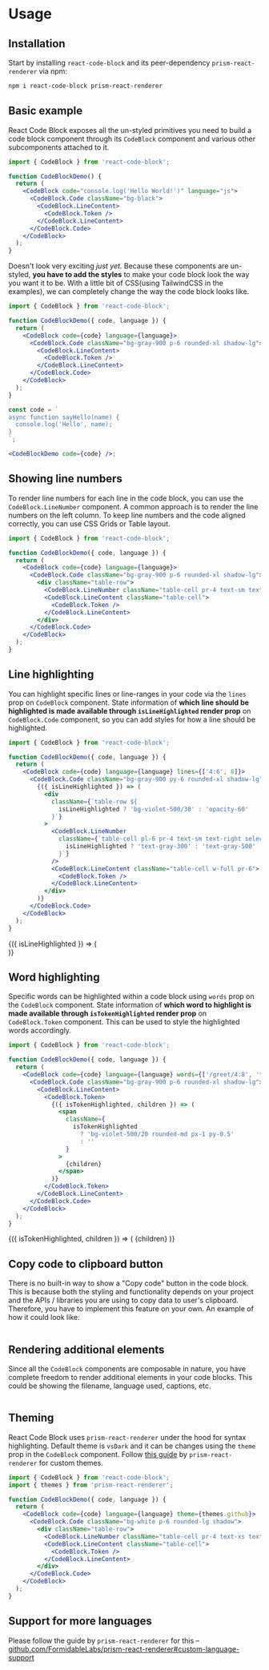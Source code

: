 
# Usage

## Installation

Start by installing `react-code-block` and its peer-dependency `prism-react-renderer` via npm:

```bash hideLineNumbers
npm i react-code-block prism-react-renderer
```

## Basic example

React Code Block exposes all the un-styled primitives you need to build a code block component through its `CodeBlock` component and various other subcomponents attached to it.

```jsx
import { CodeBlock } from 'react-code-block';

function CodeBlockDemo() {
  return (
    <CodeBlock code="console.log('Hello World!')" language="js">
      <CodeBlock.Code className="bg-black">
        <CodeBlock.LineContent>
          <CodeBlock.Token />
        </CodeBlock.LineContent>
      </CodeBlock.Code>
    </CodeBlock>
  );
}
```

<Preview>
  <CodeBlock code="console.log('Hello World!')" language="js">
    <CodeBlock.Code className="bg-black">
      <CodeBlock.LineContent>
        <CodeBlock.Token />
      </CodeBlock.LineContent>
    </CodeBlock.Code>
  </CodeBlock>
</Preview>

Doesn't look very exciting _just yet_. Because these components are un-styled, **you have to add the styles** to make your code block look the way you want it to be. With a little bit
of CSS(using TailwindCSS in the examples), we can completely change the way the code block looks like.

```jsx
import { CodeBlock } from 'react-code-block';

function CodeBlockDemo({ code, language }) {
  return (
    <CodeBlock code={code} language={language}>
      <CodeBlock.Code className="bg-gray-900 p-6 rounded-xl shadow-lg">
        <CodeBlock.LineContent>
          <CodeBlock.Token />
        </CodeBlock.LineContent>
      </CodeBlock.Code>
    </CodeBlock>
  );
}

const code = `
async function sayHello(name) {
  console.log('Hello', name);
}
`;

<CodeBlockDemo code={code} />;
```

<Preview>
  <CodeBlock
    code={`
async function sayHello(name) {
  console.log('Hello', name);
}
    `}
    language="js"
  >
    <CodeBlock.Code className="bg-gray-900 !p-6 rounded-xl shadow-lg">
      <CodeBlock.LineContent>
        <CodeBlock.Token />
      </CodeBlock.LineContent>
    </CodeBlock.Code>
  </CodeBlock>
</Preview>

## Showing line numbers

To render line numbers for each line in the code block, you can use the `CodeBlock.LineNumber` component. A common approach is to render the line numbers on the left column.
To keep line numbers and the code aligned correctly, you can use CSS Grids or Table layout.

```jsx lines={[8]} words={["table-cell", "table-row"]}
import { CodeBlock } from 'react-code-block';

function CodeBlockDemo({ code, language }) {
  return (
    <CodeBlock code={code} language={language}>
      <CodeBlock.Code className="bg-gray-900 p-6 rounded-xl shadow-lg">
        <div className="table-row">
          <CodeBlock.LineNumber className="table-cell pr-4 text-sm text-gray-500 text-right select-none" />
          <CodeBlock.LineContent className="table-cell">
            <CodeBlock.Token />
          </CodeBlock.LineContent>
        </div>
      </CodeBlock.Code>
    </CodeBlock>
  );
}
```

<Preview>
  <CodeBlock code={js} language="js">
    <CodeBlock.Code className="bg-gray-900 !p-6 rounded-xl shadow-lg">
      <div className="table-row">
        <CodeBlock.LineNumber className="table-cell pr-4 text-sm text-gray-500 text-right select-none" />
        <CodeBlock.LineContent className="table-cell">
          <CodeBlock.Token />
        </CodeBlock.LineContent>
      </div>
    </CodeBlock.Code>
  </CodeBlock>
</Preview>

## Line highlighting

You can highlight specific lines or line-ranges in your code via the `lines` prop on `CodeBlock` component. State information of **which line should be highlighted is
made available through `isLineHighlighted` render prop** on `CodeBlock.Code` component, so you can add styles for how a line should be highlighted.

```jsx words={["lines", "isLineHighlighted"]}
import { CodeBlock } from 'react-code-block';

function CodeBlockDemo({ code, language }) {
  return (
    <CodeBlock code={code} language={language} lines={['4:6', 8]}>
      <CodeBlock.Code className="bg-gray-900 py-6 rounded-xl shadow-lg">
        {({ isLineHighlighted }) => (
          <div
            className={`table-row ${
              isLineHighlighted ? 'bg-violet-500/30' : 'opacity-60'
            }`}
          >
            <CodeBlock.LineNumber
              className={`table-cell pl-6 pr-4 text-sm text-right select-none ${
                isLineHighlighted ? 'text-gray-300' : 'text-gray-500'
              }`}
            />
            <CodeBlock.LineContent className="table-cell w-full pr-6">
              <CodeBlock.Token />
            </CodeBlock.LineContent>
          </div>
        )}
      </CodeBlock.Code>
    </CodeBlock>
  );
}
```

<Preview>
  <CodeBlock code={js} lines={['4:6', 8]} language="js">
    <CodeBlock.Code className="bg-gray-900 py-6 !px-0 rounded-xl shadow-lg">
      {({ isLineHighlighted }) => (
        <div
          className={`table-row ${
            isLineHighlighted ? 'bg-violet-500/30' : 'opacity-60'
          }`}
        >
          <CodeBlock.LineNumber
            className={`table-cell pl-6 pr-4 text-sm text-right select-none ${
              isLineHighlighted ? 'text-gray-300' : 'text-gray-500'
            }`}
          />
          <CodeBlock.LineContent className="table-cell w-full pr-6">
            <CodeBlock.Token />
          </CodeBlock.LineContent>
        </div>
      )}
    </CodeBlock.Code>
  </CodeBlock>
</Preview>

## Word highlighting

Specific words can be highlighted within a code block using `words` prop on the `CodeBlock` component. State information of **which word to highlight is made available
through `isTokenHighlighted` render prop** on `CodeBlock.Token` component. This can be used to style the highlighted words accordingly.

```jsx words={["words", "isTokenHighlighted"]}
import { CodeBlock } from 'react-code-block';

function CodeBlockDemo({ code, language }) {
  return (
    <CodeBlock code={code} language={language} words={['/greet/4:8', 'target']}}>
      <CodeBlock.Code className="bg-gray-900 p-6 rounded-xl shadow-lg">
        <CodeBlock.LineContent>
          <CodeBlock.Token>
            {({ isTokenHighlighted, children }) => (
              <span
                className={
                  isTokenHighlighted
                    ? 'bg-violet-500/20 rounded-md px-1 py-0.5'
                    : ''
                }
              >
                {children}
              </span>
            )}
          </CodeBlock.Token>
        </CodeBlock.LineContent>
      </CodeBlock.Code>
    </CodeBlock>
  );
}
```

<Preview>
  <CodeBlock code={js} words={['/greet/4:8', 'target']} language="js">
    <CodeBlock.Code className="bg-gray-900 !p-6 rounded-xl shadow-lg">
      <CodeBlock.LineContent>
        <CodeBlock.Token>
          {({ isTokenHighlighted, children }) => (
            <span
              className={
                isTokenHighlighted ? 'bg-violet-500/30 rounded-md p-1' : ''
              }
            >
              {children}
            </span>
          )}
        </CodeBlock.Token>
      </CodeBlock.LineContent>
    </CodeBlock.Code>
  </CodeBlock>
</Preview>

## Copy code to clipboard button

There is no built-in way to show a "Copy code" button in the code block. This is because both the styling and functionality depends on your project and the APIs / libraries
you are using to copy data to user's clipboard. Therefore, you have to implement this feature on your own. An example of how it could look like:

```jsx words={['copyCode', 'useCopyToClipboard', 'copyToClipboard']} lines={['24:29']} file=../examples/CopyCodeToClipboard.tsx

```


<Preview>
  <CopyCodeToClipboard code={js} language="js" />
</Preview>

## Rendering additional elements

Since all the `CodeBlock` components are composable in nature, you have complete freedom to render additional elements in your code blocks. This could be showing the
filename, language used, captions, etc.

```jsx lines={["7:8", "17:24", "33:36"]} file=../examples/RenderAdditionalElements.tsx

```


<Preview>
  <RenderAdditionalElements code={js} language="js" filename="hello.js" />
</Preview>

## Theming

React Code Block uses `prism-react-renderer` under the hood for syntax highlighting. Default theme is `vsDark` and it can be changes using the `theme` prop in the
`CodeBlock` component. Follow [this guide](https://github.com/FormidableLabs/prism-react-renderer#theming) by `prism-react-renderer` for custom themes.

```jsx lines={[2,6]}
import { CodeBlock } from 'react-code-block';
import { themes } from 'prism-react-renderer';

function CodeBlockDemo({ code, language }) {
  return (
    <CodeBlock code={code} language={language} theme={themes.github}>
      <CodeBlock.Code className="bg-white p-6 rounded-lg shadow">
        <div className="table-row">
          <CodeBlock.LineNumber className="table-cell pr-4 text-xs text-gray-400 text-right select-none" />
          <CodeBlock.LineContent className="table-cell">
            <CodeBlock.Token />
          </CodeBlock.LineContent>
        </div>
      </CodeBlock.Code>
    </CodeBlock>
  );
}
```


<Preview>
  <CodeBlock code={js} language="js" theme={themes.github}>
    <CodeBlock.Code className="bg-white !p-6 rounded-lg shadow">
      <div className="table-row">
        <CodeBlock.LineNumber className="table-cell pr-4 text-xs text-gray-400 text-right select-none" />
        <CodeBlock.LineContent className="table-cell">
          <CodeBlock.Token />
        </CodeBlock.LineContent>
      </div>
    </CodeBlock.Code>
  </CodeBlock>
</Preview>

## Support for more languages

Please follow the guide by `prism-react-renderer` for this – [github.com/FormidableLabs/prism-react-renderer#custom-language-support](https://github.com/FormidableLabs/prism-react-renderer#custom-language-support)
